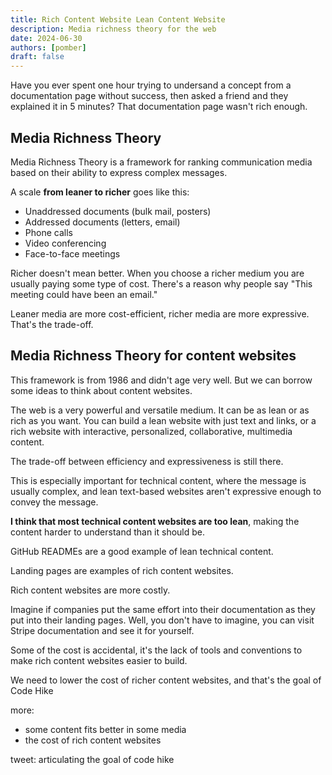 ```yaml
---
title: Rich Content Website Lean Content Website
description: Media richness theory for the web
date: 2024-06-30
authors: [pomber]
draft: false
---
```


Have you ever spent one hour trying to undersand a concept from a documentation page without success, then asked a friend and they explained it in 5 minutes? That documentation page wasn't rich enough.

## Media Richness Theory

Media Richness Theory is a framework for ranking communication media based on their ability to express complex messages.

A scale **from leaner to richer** goes like this:

- Unaddressed documents (bulk mail, posters)
- Addressed documents (letters, email)
- Phone calls
- Video conferencing
- Face-to-face meetings

Richer doesn't mean better. When you choose a richer medium you are usually paying some type of cost. There's a reason why people say "This meeting could have been an email."

Leaner media are more cost-efficient, richer media are more expressive. That's the trade-off.

## Media Richness Theory for content websites

This framework is from 1986 and didn't age very well. But we can borrow some ideas to think about content websites.

The web is a very powerful and versatile medium. It can be as lean or as rich as you want. You can build a lean website with just text and links, or a rich website with interactive, personalized, collaborative, multimedia content.

The trade-off between efficiency and expressiveness is still there.

This is especially important for technical content, where the message is usually complex, and lean text-based websites aren't expressive enough to convey the message.

**I think that most technical content websites are too lean**, making the content harder to understand than it should be.

GitHub READMEs are a good example of lean technical content.

Landing pages are examples of rich content websites.

Rich content websites are more costly.

Imagine if companies put the same effort into their documentation as they put into their landing pages. Well, you don't have to imagine, you can visit Stripe documentation and see it for yourself.

Some of the cost is accidental, it's the lack of tools and conventions to make rich content websites easier to build.

We need to lower the cost of richer content websites, and that's the goal of Code Hike

more:

- some content fits better in some media
- the cost of rich content websites

tweet: articulating the goal of code hike
